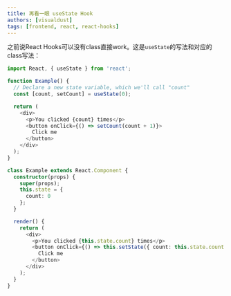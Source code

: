 ```yaml
---
title: 再看一眼 useState Hook
authors: [visualdust]
tags: [frontend, react, react-hooks]
---
```



之前说React Hooks可以没有class直接work。这是`useState`的写法和对应的class写法：

<Tabs groupId="usestate-hook">
  <TabItem value="Example" default>

  ```typescript
  import React, { useState } from 'react';

  function Example() {
    // Declare a new state variable, which we'll call "count"
    const [count, setCount] = useState(0);
  
    return (
      <div>
        <p>You clicked {count} times</p>
        <button onClick={() => setCount(count + 1)}>
          Click me
        </button>
      </div>
    );
  }

  ```
  
  </TabItem>
  <TabItem value="Equivalent Class Example">

  ```typescript
  class Example extends React.Component {
    constructor(props) {
      super(props);
      this.state = {
        count: 0
      };
    }
  
    render() {
      return (
        <div>
          <p>You clicked {this.state.count} times</p>
          <button onClick={() => this.setState({ count: this.state.count + 1 })}>
            Click me
          </button>
        </div>
      );
    }
  }
  ```

  </TabItem>
</Tabs> 